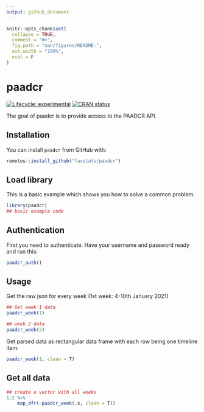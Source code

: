 ```yaml
---
output: github_document
---
```


<!-- README.md is generated from README.Rmd. Please edit that file -->

```r
knitr::opts_chunk$set(
  collapse = TRUE,
  comment = "#>",
  fig.path = "man/figures/README-",
  out.width = "100%",
  eval = F
)
```

# paadcr

<!-- badges: start -->
[![Lifecycle: experimental](https://img.shields.io/badge/lifecycle-experimental-orange.svg)](https://www.tidyverse.org/lifecycle/#experimental)
[![CRAN status](https://www.r-pkg.org/badges/version/paadcr)](https://CRAN.R-project.org/package=paadcr)
<!-- badges: end -->

The goal of paadcr is to provide access to the PAADCR API.

## Installation

You can install `paadcr` from GitHub with:

``` r
remotes::install_github("favstats/paadcr")
```

## Load library

This is a basic example which shows you how to solve a common problem:

```r
library(paadcr)
## basic example code
```

## Authentication

First you need to authenticate. Have your username and password ready and run this:

```r
paadcr_auth()

```

## Usage

Get the raw json for every week (1st week: 4-10th January 2021)

```r
## Get week 1 data
paadcr_week(1)

## week 2 data
paadcr_week(2)

```


Get parsed data as rectangular data frame with each row being one timeline item:

```r
paadcr_week(1, clean = T)

```

## Get all data

```r
## create a vector with all weeks
1:2 %>% 
    map_dfr(~paadcr_week(.x, clean = T))
```

